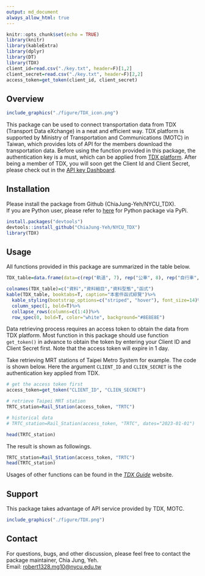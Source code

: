 ```yaml
---
output: md_document
always_allow_html: true
---
```


```r
knitr::opts_chunk$set(echo = TRUE)
library(knitr)
library(kableExtra)
library(dplyr)
library(DT)
library(TDX)
client_id=read.csv("./key.txt", header=F)[1,2]
client_secret=read.csv("./key.txt", header=F)[2,2]
access_token=get_token(client_id, client_secret)
```

## Overview

```r
include_graphics("./figure/TDX_icon.png")
```

This package can be used to connect transportation data from TDX (Transport Data eXchange) in a neat and efficient way. TDX platform is supported by Ministry of Transportation and Communications (MOTC) in Taiwan, which provides lots of API for the members download the transportation data. Before using the function provided in this package, the authentication key is a must, which can be applied from [TDX platform](https://tdx.transportdata.tw/register). After being a member of TDX, you will soon get the Client Id and Client Secret, please check out in the [API key Dashboard](https://tdx.transportdata.tw/user/dataservice/key).  


## Installation

Please install the package from Github (ChiaJung-Yeh/NYCU_TDX).  
If you are Python user, please refer to [here](https://pypi.org/project/nycu-tdx-py/) for Python package via PyPi.  

```r
install.packages("devtools")
devtools::install_github("ChiaJung-Yeh/NYCU_TDX")
library(TDX)
```


## Usage

All functions provided in this package are summarized in the table below.  

```r
TDX_table=data.frame(data=c(rep("軌道", 7), rep("公車", 8), rep("自行車", 4), rep("航空與航運", 4), rep("高速公路", 2), "停車場","觀光點位", "道路路網", "地理編碼","人口","所得","行政區","GTFS"), type=c("軌道站點","軌道路線站點","軌道站點出口","軌道路線線型","軌道班表","軌道票價","軌道站間旅行時間","公車站點","公車路線","公車路線線型","公車班表","公車站間旅行時間","公車票價","公車車輛","公車動態","公共自行車站點","自行車路網","公共自行車站點歷史動態","臺北市公共自行車租借紀錄","航空班表","港口點位","航運航線","航線靠港順序","高快速公路線型","高速公路etag與VD","停車場點位資訊","景點、餐廳、旅館點位","道路路網線型","地理編碼服務","人口（含各年齡層與性別資料）","所得（各村里）","行政區疆域","公共運輸標準格式"), class=c(rep("點", 3),"線",rep("文字", 3),"點","文字","線",rep("文字", 4),"點","點","線",rep("文字", 3),"點",rep("文字", 2),"線","文字","點","點","線","點", rep("文字", 2), "面","文字"), functiona=c("[`Rail_Station()`](#軌道站點資料)", "[`Rail_StationOfLine()`](#軌道路線站點資料)","[`Rail_StationExit()`](#軌道站點出口資料)", "[`Rail_Shape()`](#軌道路線線型資料)", "[`Rail_TimeTable()`](#軌道班表資料)", "[`Rail_ODFare()`](#軌道票價資料)", "[`Rail_TravelTime()`](#軌道站間旅行時間資料)", "[`Bus_StopOfRoute()`](#公車站點資料)", "[`Bus_Route()`](#公車路線資料)", "[`Bus_Shape()`](#公車路線線型資料)", "[`Bus_Schedule()`](#公車班表資料)", "[`Bus_TravelTime()`](#公車站間旅行時間資料)","[`Bus_RouteFare()`](#公車票價)","[`Bus_Vehicle()`](#公車車輛)","[`Bus_RealTime()`](#公車動態)", "[`Bike_Station()`](#公共自行車站點資料)", "[`Bike_Shape()`](#自行車線型資料)", "[`Bike_Remain_His()`](#公共自行車站點歷史動態資料)", "[`Bike_OD_His()`](#公共自行車租借紀錄資料)", "[`Air_Schedule()`](#航空班表資料)", "[`Ship_Port()`](#港口點位資料)", "[`Ship_Route()`](#航運航線資料)", "[`Ship_StopOfRoute()`](#航線靠港順序資料)", "[`Freeway_Shape()`](#高快速公路線型資料)","[`Freeway_History()`](#高速公路etag與VD資料)","[`Car_Park()`](#停車場點位資料)", "[`Tourism()`](#觀光點位資料)","[`Road_Network()`](#道路路網線型資料)","[`Geocoding()`](#地理編碼服務)","[`Population()`](#人口資料)","[`Income()`](#所得資料)","[`District_Shape()`](#行政區資料)","[`gtfs()`](#公共運輸標準資料)"))

colnames(TDX_table)=c("資料","資料細目","資料型態","函式")
kable(TDX_table, booktabs=T, caption="本套件函式綜覽")%>%
  kable_styling(bootstrap_options=c("striped", "hover"), font_size=14)%>%
  column_spec(1, bold=T)%>%
  collapse_rows(columns=c(1:4))%>%
  row_spec(0, bold=T, color="white", background="#8E8E8E")
```

Data retrieving process requires an access token to obtain the data from TDX platform. Most function in this package should use function `get_token()` in advance to obtain the token by entering your Client ID and Client Secret first. Note that the access token will expire in 1 day.  

Take retrieving MRT stations of Taipei Metro System for example. The code is shown below. Here the argument `CLIENT_ID` and `CLIEN_SECRET` is the authentication key applied from TDX.  


```r
# get the access token first
access_token=get_token("CLIENT_ID", "CLIEN_SECRET")

# retrieve Taipei MRT station
TRTC_station=Rail_Station(access_token, "TRTC")

# historical data
# TRTC_station=Rail_Station(access_token, "TRTC", dates="2023-01-01")

head(TRTC_station)
```

The result is shown as followings.  
```r
TRTC_station=Rail_Station(access_token, "TRTC")
head(TRTC_station)
```

Usages of other functions can be found in the *_[TDX Guide](https://chiajung-yeh.github.io/TDX_Guide/)_* website.  

## Support

This package takes advantage of API service provided by TDX, MOTC. 

```r
include_graphics("./figure/TDX.png")
```


## Contact

For questions, bugs, and other discussion, please feel free to contact the package maintainer, Chia Jung, Yeh.  
Email: <a href="mailto:robert1328.mg10@nycu.edu.tw"><u>robert1328.mg10@nycu.edu.tw</u></a>








